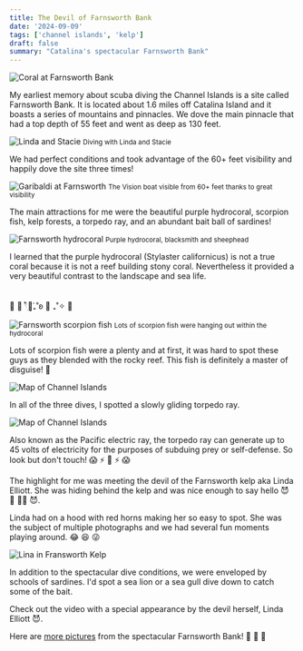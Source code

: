 ```yaml
---
title: The Devil of Farnsworth Bank
date: '2024-09-09'
tags: ['channel islands', 'kelp']
draft: false
summary: "Catalina's spectacular Farnsworth Bank"
---
```


<Image
  src="/static/images/channel-islands/farnsworth-coral.jpg"
  width={800}
  height={840}
  alt="Coral at Farnsworth Bank"
/>

My earliest memory about scuba diving the Channel Islands is a site called Farnsworth Bank. It is located about 1.6 miles off Catalina Island and it boasts a series of mountains and pinnacles. We dove the main pinnacle that had a top depth of 55 feet and went as deep as 130 feet.

<Image
  src="/static/images/channel-islands/linda-stacie.jpg"
  width={800}
  height={840}
  alt="Linda and Stacie"
/>
<small>Diving with Linda and Stacie</small>

We had perfect conditions and took advantage of the 60+ feet visibility and happily dove the site three times!

<Image
  src="/static/images/channel-islands/farnsworth-garibalidi.jpg"
  width={800}
  height={840}
  alt="Garibaldi at Farnsworth"
/>
<small>The Vision boat visible from 60+ feet thanks to great visibility</small>

The main attractions for me were the beautiful purple hydrocoral, scorpion fish, kelp forests, a torpedo ray, and an abundant bait ball of sardines!

<Image
  src="/static/images/channel-islands/hydrocoral.jpg"
  width={800}
  height={840}
  alt="Farnsworth hydrocoral"
/>
<small>Purple hydrocoral, blacksmith and sheephead</small>

I learned that the purple hydrocoral (Stylaster californicus) is not a true coral because it is not a reef building stony coral. Nevertheless it provided a very beautiful contrast to the landscape and sea life.

<br />
🔆 🌿 𓍢ִ໋🌷͙֒₊˚ʚ 🌱 ₊˚✧ 🎏

<Image
  src="/static/images/channel-islands/farnsworth-scorpion-fish.jpg"
  width={800}
  height={840}
  alt="Farnsworth scorpion fish"
/>
<small>Lots of scorpion fish were hanging out within the hydrocoral</small>

Lots of scorpion fish were a plenty and at first, it was hard to spot these guys as they blended with the rocky reef. This fish is definitely a master of disguise! 🥸

<Image
  src="/static/images/channel-islands/farnsworth-torpedo-ray2.jpg"
  width={800}
  height={840}
  alt="Map of Channel Islands"
/>

In all of the three dives, I spotted a slowly gliding torpedo ray.

<Image
  src="/static/images/channel-islands/farnsworth-torpedo-ray.jpg"
  width={800}
  height={840}
  alt="Map of Channel Islands"
/>

Also known as the Pacific electric ray, the torpedo ray can generate up to 45 volts of electricity for the purposes of subduing prey or self-defense. So look but don't touch! 😱 ⚡ 🔌 ⚡ 😱

The highlight for me was meeting the devil of the Farnsworth kelp aka Linda Elliott. She was hiding behind the kelp and was nice enough to say hello 😈 👋 🤘🏼 😈.

Linda had on a hood with red horns making her so easy to spot. She was the subject of multiple photographs and we had several fun moments playing around. 😂 😆 😜

<Image
  src="/static/images/channel-islands/farnsworth-linda.jpg"
  width={800}
  height={840}
  alt="Lina in Fransworth Kelp"
/>

In addition to the spectacular dive conditions, we were enveloped by schools of sardines. I'd spot a sea lion or a sea gull dive down to catch some of the bait.

Check out the video with a special appearance by the devil herself, Linda Elliott 😈.

<YouTube embedId="p4jZ3efwp1c?si=sKh1ZOoYUahAYhBY" />

Here are [more pictures](https://generosalitton.smugmug.com/Farnsworth-Banks/n-kJK6S9) from the spectacular Farnsworth Bank! 👋 👋 👋
